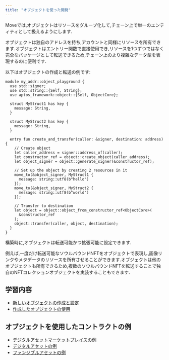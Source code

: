 ```yaml
---
title: "オブジェクトを使った開発"
---
```


Moveでは,オブジェクトはリソースをグループ化して,チェーン上で単一のエンティティとして扱えるようにします.

オブジェクトは独自のアドレスを持ち,アカウントと同様にリソースを所有できます.オブジェクトはエントリー関数で直接使用でき,リソースを1つずつではなく完全なパッケージとして転送できるため,チェーン上のより複雑なデータ型を表現するのに便利です.

以下はオブジェクトの作成と転送の例です:

```move filename="Example.move"
module my_addr::object_playground {
  use std::signer;
  use std::string::{Self, String};
  use aptos_framework::object::{Self, ObjectCore};

  struct MyStruct1 has key {
    message: String,
  }

  struct MyStruct2 has key {
    message: String,
  }

  entry fun create_and_transfer(caller: &signer, destination: address) {
    // Create object
    let caller_address = signer::address_of(caller);
    let constructor_ref = object::create_object(caller_address);
    let object_signer = object::generate_signer(&constructor_ref);

    // Set up the object by creating 2 resources in it
    move_to(&object_signer, MyStruct1 {
      message: string::utf8(b"hello")
    });
    move_to(&object_signer, MyStruct2 {
      message: string::utf8(b"world")
    });

    // Transfer to destination
    let object = object::object_from_constructor_ref<ObjectCore>(
      &constructor_ref
    );
    object::transfer(caller, object, destination);
  }
}
```

構築時に,オブジェクトは転送可能かつ拡張可能に設定できます.

例えば,一度だけ転送可能なソウルバウンドNFTをオブジェクトで表現し,画像リンクやメタデータのリソースを所有させることができます.オブジェクトは他のオブジェクトも所有できるため,複数のソウルバウンドNFTを転送することで独自のNFTコレクションオブジェクトを実装することもできます.

## 学習内容

- [新しいオブジェクトの作成と設定](/ja/build/smart-contracts/object/creating-objects)
- [作成したオブジェクトの使用](/ja/build/smart-contracts/object/using-objects)

## オブジェクトを使用したコントラクトの例

- [デジタルアセットマーケットプレイスの例](https://github.com/aptos-labs/aptos-core/tree/main/aptos-move/move-examples/marketplace)
- [デジタルアセットの例](https://github.com/aptos-labs/aptos-core/tree/main/aptos-move/move-examples/token_objects)
- [ファンジブルアセットの例](https://github.com/aptos-labs/aptos-core/tree/main/aptos-move/move-examples/fungible_asset)
